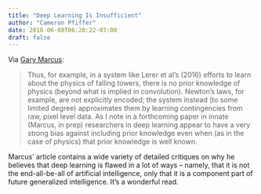 ```yaml
---
title: "Deep Learning Is Insufficient"
author: "Cameron Pfiffer"
date: 2018-06-08T06:20:22-07:00
draft: false
---
```


Via [Gary Marcus](https://arxiv.org/abs/1801.00631):

>Thus, for example, in a system like Lerer et al’s (2016) efforts to learn about the physics of falling towers, there is no prior knowledge of physics (beyond what is implied in convolution). Newton’s laws, for example, are not explicitly encoded; the system instead (to some limited degree) approximates them by learning contingencies from raw, pixel level data. As I note in a forthcoming paper in innate (Marcus, in prep) researchers in deep learning appear to have a very strong bias against including prior knowledge even 
when (as in the case of physics) that prior knowledge is well known.  

Marcus' article contains a wide variety of detailed critiques on why he believes that deep learning is flawed in a lot of ways -- namely, that it is not the end-all-be-all of artificial intelligence, only that it is a component part of future generalized intelligence. It's a wonderful read.